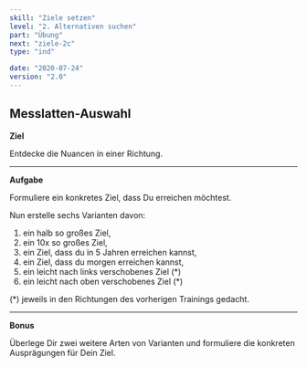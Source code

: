 ```yaml
---
skill: "Ziele setzen"
level: "2. Alternativen suchen"
part: "Übung"
next: "ziele-2c"
type: "ind"

date: "2020-07-24"
version: "2.0"
---
```




<Row className="tutsegment"> 
<Col>

## Messlatten-Auswahl


**Ziel**

Entdecke die Nuancen in einer Richtung.

---

**Aufgabe**

Formuliere ein konkretes Ziel, dass Du erreichen möchtest.

Nun erstelle sechs Varianten davon:

1. ein halb so großes Ziel,
2. ein 10x so großes Ziel,
3. ein Ziel, dass du in 5 Jahren erreichen kannst,
4. ein Ziel, dass du morgen erreichen kannst,
5. ein leicht nach links verschobenes Ziel (*)
6. ein leicht nach oben verschobenes Ziel (*)

(*) jeweils in den Richtungen des vorherigen Trainings gedacht.

---

**Bonus**

Überlege Dir zwei weitere Arten von Varianten und formuliere die konkreten Ausprägungen für Dein Ziel.

</Col>
</Row>